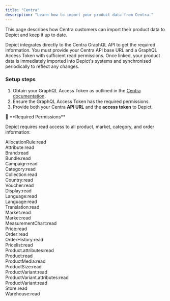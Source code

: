 ```yaml
---
title: "Centra"
description: "Learn how to import your product data from Centra."
---
```


This page describes how Centra customers can import their product data to Depict and keep it up to date. 

Depict integrates directly to the Centra GraphQL API to get the required information. You must provide your Centra API base URL and a GraphQL Access Token with sufficient read permissions. Once linked, your product data is immediately imported into Depict's systems and synchronised periodically to reflect any changes.

### Setup steps

1. Obtain your GraphQL Access Token as outlined in the [Centra documentation](https://docs.centra.com/api-references/graphql-integration-api/authorization#graphql-access-token).
2. Ensure the GraphQL Access Token has the required permissions.
3. Provide both your Centra **API URL** and the **access token** to Depict.

<Note>
📘 **Required Permissions**

Depict requires read access to all product, market, category, and order information:
 
AllocationRule:read  
Attribute:read  
Brand:read  
Bundle:read  
Campaign:read  
Category:read  
Collection:read  
Country:read  
Voucher:read  
Display:read  
Language:read  
Language:read  
Translation:read  
Market:read  
Market:read  
MeasurementChart:read  
Price:read  
Order:read  
OrderHistory:read  
Pricelist:read  
Product.attributes:read  
Product:read  
ProductMedia:read  
ProductSize:read  
ProductVariant:read  
ProductVariant.attributes:read  
ProductVariant:read  
Store:read  
Warehouse:read

</Note>

